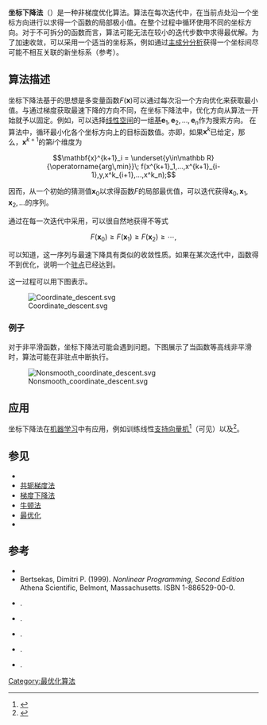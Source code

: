 '''坐标下降法'''（{{lang-en|coordinate descent}}）是一种非梯度优化算法。算法在每次迭代中，在当前点处沿一个坐标方向进行{{link-en|一维搜索|line search}}以求得一个函数的局部极小值。在整个过程中循环使用不同的坐标方向。对于不可拆分的函数而言，算法可能无法在较小的迭代步数中求得最优解。为了加速收敛，可以采用一个适当的坐标系，例如通过[[主成分分析|主成分分析]]获得一个坐标间尽可能不相互关联的新坐标系（参考{{link-en|自适应坐标下降法|Adaptive coordinate descent}}）。
 
== 算法描述 ==
坐标下降法基于的思想是多变量函数<math>F(\mathbf{x})</math>可以通过每次沿一个方向优化来获取最小值。与通过梯度获取最速下降的方向不同，在坐标下降法中，优化方向从算法一开始就予以固定。例如，可以选择[[线性空间|线性空间]]的一组[[基_(線性代數)|基]]<math>\mathbf{e}_1, \mathbf{e}_2, \dots, \mathbf{e}_n </math>作为搜索方向。 在算法中，循环最小化各个坐标方向上的目标函数值。亦即，如果<math>\mathbf{x}^k</math>已给定，那么，<math>\mathbf{x}^{k+1}</math>的第<math>i</math>个维度为

:<math> \mathbf{x}^{k+1}_i = \underset{y\in\mathbb R}{\operatorname{arg\,min}}\; f(x^{k+1}_1,...,x^{k+1}_{i-1},y,x^k_{i+1},...,x^k_n);</math>

因而，从一个初始的猜测值<math>\mathbf{x}_0</math>以求得函数<math>F</math>的局部最优值，可以迭代获得<math>\mathbf{x}_0, \mathbf{x}_1, \mathbf{x}_2, \dots</math>的序列。

通过在每一次迭代中采用{{link-en|一维搜索|line search}}，可以很自然地获得不等式

:<math>F(\mathbf{x}_0)\ge F(\mathbf{x}_1)\ge F(\mathbf{x}_2)\ge \cdots,</math>

可以知道，这一序列与最速下降具有类似的收敛性质。如果在某次迭代中，函数得不到优化，说明一个[[驻点|驻点]]已经达到。

这一过程可以用下图表示。

[[File:Coordinate_descent.svg|center]]

===例子===
对于非平滑函数，坐标下降法可能会遇到问题。下图展示了当函数等高线非平滑时，算法可能在非驻点中断执行。

[[File:Nonsmooth_coordinate_descent.svg|center]]

== 应用 ==
坐标下降法在[[机器学习|机器学习]]中有应用，例如训练线性[[支持向量机|支持向量机]]<ref>{{cite journal|title=A dual coordinate descent method for large-scale linear SVM|date=2008-07-05|publisher=ACM|isbn=9781605582054|doi=10.1145/1390156.1390208|pages=408–415|url=http://dl.acm.org/citation.cfm?id=1390156.1390208|accessdate=2018-04-02|author=Cho-Jui Hsieh, Kai-Wei Chang, Chih-Jen Lin, S. Sathiya Keerthi, S. Sundararajan}}</ref>（可见{{link-en|LIBLINEAR|LIBLINEAR}}）以及{{link-en|非负矩阵分解|non-negative matrix factorization}}<ref>{{cite journal|title=Fast coordinate descent methods with variable selection for non-negative matrix factorization|date=2011-08-21|publisher=ACM|isbn=9781450308137|doi=10.1145/2020408.2020577|pages=1064–1072|url=http://dl.acm.org/citation.cfm?id=2020408.2020577|accessdate=2018-04-02|author=Cho-Jui Hsieh, Inderjit S. Dhillon}}</ref>。

== 参见 ==
* {{link-en|自适应坐标下降法|Adaptive coordinate descent}}
* [[共轭梯度法|共轭梯度法]]
* [[梯度下降法|梯度下降法]]
* [[牛顿法|牛顿法]]
* [[最优化|最优化]]
* {{link-en|一维搜索|line search}}

== 参考 ==
{{reflist}}
<!--- After listing your sources please cite them using inline citations and place them after the information they cite. Please see http://en.wikipedia.org/wiki/Wikipedia:REFB for instructions on how to add citations. --->

*{{Citation
 | last=Bezdek
 | first=J. C.
 | last2=Hathaway
 | first2=R. J.
 | last3=Howard
 | first3=R. E.
 | last4=Wilson
 | first4=C. A.
 | last5=Windham
 | first5=M. P.
 | year=1987
 | title=Local convergence analysis of a grouped variable version of coordinate descent
 | periodical=Journal of Optimization theory and applications
 | volume=54
 | issue=3
 | pages=471–477
 | doi=10.1007/BF00940196
 | publisher=Kluwer Academic/Plenum Publishers
}}
* Bertsekas, Dimitri P. (1999). ''Nonlinear Programming, Second Edition'' Athena Scientific, Belmont, Massachusetts. ISBN 1-886529-00-0.
* {{Citation
 | last=Canutescu
 | first=AA
 | last2=Dunbrack
 | first2=RL
 | title=Cyclic coordinate descent: A robotics algorithm for protein loop closure.
 | periodical=Protein science
 | year=2003
 | volume=12
 | issue=5
 | pages=963-72
 | pmid=12717019
}}. 
*{{Citation
 | last=Luo
 | first=Zhiquan
 | last2=Tseng
 | first2=P.
 | year=1992
 | title=On the convergence of the coordinate descent method for convex differentiable minimization
 | periodical=Journal of Optimization theory and applications
 | volume=72
 | issue=1
 | pages=7–35
 | doi=10.1007/BF00939948
 | publisher=Kluwer Academic/Plenum Publishers
}}.
*{{Citation
 | last=Wu
 | first=TongTong
 | last2=Lange
 | first2=Kenneth
 | year=2008
 | title=Coordinate descent algorithms for Lasso penalized regression
 | periodical=The Annals of Applied Statistics
 | volume=2
 | issue=1
 | pages=224–244
 | doi=10.1214/07-AOAS147
 | publisher=Institute of Mathematical Statistics
}}.
*{{Citation
 | last=Richtarik
 | first=Peter
 | last2=Takac
 | first2=Martin
 | year=April 2011
 | title=Iteration complexity of randomized block-coordinate descent methods for minimizing a composite function
 | periodical=Mathematical Programming
 | doi=10.1007/s10107-012-0614-z
 | publisher=Springer
}}.
*{{Citation
 | last=Richtarik
 | first=Peter
 | last2=Takac
 | first2=Martin
 | year=December 2012
 | title=Parallel coordinate descent methods for big data optimization
 | periodical=arXiv:1212.0873
}}.

[[Category:最优化算法|Category:最优化算法]]